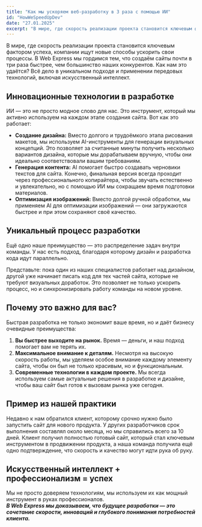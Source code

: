 ```yaml
---
title: "Как мы ускоряем веб-разработку в 3 раза с помощью ИИ"
id: "HowWeSpeedUpDev"
date: "27.01.2025"
excerpt: "В мире, где скорость реализации проекта становится ключевым фактором успеха, компании ищут новые способы ускорить свои процессы. В Web Express мы гордимся тем, что создаём сайты почти в три раза быстрее,"
---
```


В мире, где скорость реализации проекта становится ключевым фактором успеха, компании ищут новые способы ускорить
свои процессы. В Web Express мы гордимся тем, что создаём сайты почти в три раза быстрее, чем большинство наших
конкурентов. Как нам это удаётся? Всё дело в уникальном подходе и применении передовых технологий, включая
искусственный интеллект.
<div className={"flex items-center justify-center overflow-hidden rounded-xl"} style={{height:"16rem"}}>
    <BlogImage name="img1" alt="A Macbook with code" postId="HowWeSpeedUpDev" className={"w-full"} style={{borderRadius: "0.75rem", marginTop: "-296px"}}/>
</div>

## Инновационные технологии в разработке
ИИ — это не просто модное слово для нас. Это инструмент, который мы активно используем на каждом этапе создания сайта.
Вот как это работает:
- **Создание дизайна:** Вместо долгого и трудоёмкого этапа рисования макетов, мы используем AI-инструменты для генерации
визуальных концепций. Это позволяет за считанные минуты получить несколько вариантов дизайна, которые мы дорабатываем
вручную, чтобы они идеально соответствовали вашим требованиям.
- **Генерация контента:** AI помогает быстро создавать черновики текстов для сайта. Конечно, финальная версия всегда
проходит через профессионального копирайтера, чтобы звучать естественно и увлекательно, но с помощью ИИ мы сокращаем
время подготовки материалов.
- **Оптимизация изображений:** Вместо долгой ручной обработки, мы применяем AI для оптимизации изображений — они загружаются
быстрее и при этом сохраняют своё качество.
<div className={"flex items-center justify-center overflow-hidden rounded-xl"} style={{height:"16rem"}}>
    <BlogImage name="img2" alt="A Macbook with code" postId="HowWeSpeedUpDev" className={"w-full"} style={{borderRadius: "0.75rem", marginTop: "-200px"}}/>
</div>

## Уникальный процесс разработки
Ещё одно наше преимущество — это распределение задач внутри команды. У нас есть подход, благодаря которому дизайн и
разработка кода идут параллельно.

Представьте: пока один из наших специалистов работает над дизайном, другой уже начинает писать код для тех частей сайта,
которые не требуют визуальных доработок. Это позволяет не только ускорить процесс, но и синхронизировать работу команды
на новом уровне.

## Почему это важно для вас?
Быстрая разработка не только экономит ваше время, но и даёт бизнесу очевидные преимущества:
1. **Вы быстрее выходите на рынок.** Время — деньги, и наш подход помогает вам не терять их.
2. **Максимальное внимание к деталям.** Несмотря на высокую скорость работы, мы уделяем особое внимание каждому элементу сайта, чтобы он был не только красивым, но и функциональным.
3. **Современные технологии в каждом проекте.** Мы всегда используем самые актуальные решения в разработке и дизайне, чтобы ваш сайт был готов к вызовам рынка уже сегодня.

## Пример из нашей практики
Недавно к нам обратился клиент, которому срочно нужно было запустить сайт для нового продукта. У других разработчиков
срок выполнения составлял около месяца, но мы справились всего за 10 дней. Клиент получил полностью готовый сайт,
который стал ключевым инструментом в продвижении продукта, а наша команда получила ещё одно подтверждение, что скорость
и качество могут идти рука об руку.

## Искусственный интеллект + профессионализм = успех
Мы не просто доверяем технологиям, мы используем их как мощный инструмент в руках профессионалов. <br /> ***В Web Express мы
доказываем, что будущее разработки — это сочетание скорости, инноваций и глубокого понимания потребностей клиента.***

